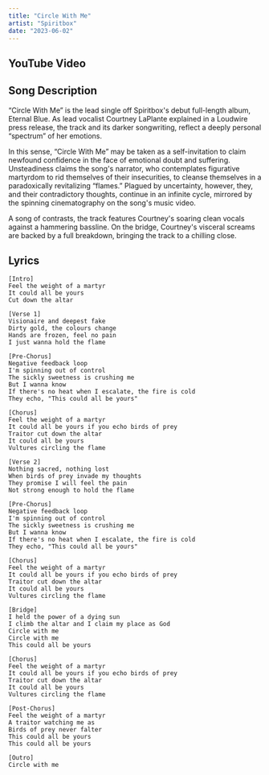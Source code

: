 ```yaml
---
title: "Circle With Me"
artist: "Spiritbox"
date: "2023-06-02"
---
```



## YouTube Video

<YouTube id="I0WzT0OJ-E0" />

## Song Description

“Circle With Me” is the lead single off Spiritbox's debut full-length album, Eternal Blue. As lead vocalist Courtney LaPlante explained in a Loudwire press release, the track and its darker songwriting, reflect a deeply personal “spectrum” of her emotions.

In this sense, “Circle With Me” may be taken as a self-invitation to claim newfound confidence in the face of emotional doubt and suffering. Unsteadiness claims the song's narrator, who contemplates figurative martyrdom to rid themselves of their insecurities, to cleanse themselves in a paradoxically revitalizing “flames.” Plagued by uncertainty, however, they, and their contradictory thoughts, continue in an infinite cycle, mirrored by the spinning cinematography on the song's music video.

A song of contrasts, the track features Courtney's soaring clean vocals against a hammering bassline. On the bridge, Courtney's visceral screams are backed by a full breakdown, bringing the track to a chilling close.

## Lyrics

```
[Intro]
Feel the weight of a martyr
It could all be yours
Cut down the altar

[Verse 1]
Visionaire and deepest fake
Dirty gold, the colours change
Hands are frozen, feel no pain
I just wanna hold the flame

[Pre-Chorus]
Negative feedback loop
I'm spinning out of control
The sickly sweetness is crushing me
But I wanna know
If there's no heat when I escalate, the fire is cold
They echo, "This could all be yours"

[Chorus]
Feel the weight of a martyr
It could all be yours if you echo birds of prey
Traitor cut down the altar
It could all be yours
Vultures circling the flame

[Verse 2]
Nothing sacred, nothing lost
When birds of prey invade my thoughts
They promise I will feel the pain
Not strong enough to hold the flame

[Pre-Chorus]
Negative feedback loop
I'm spinning out of control
The sickly sweetness is crushing me
But I wanna know
If there's no heat when I escalate, the fire is cold
They echo, "This could all be yours"

[Chorus]
Feel the weight of a martyr
It could all be yours if you echo birds of prey
Traitor cut down the altar
It could all be yours
Vultures circling the flame

[Bridge]
I held the power of a dying sun
I climb the altar and I claim my place as God
Circle with me
Circle with me
This could all be yours

[Chorus]
Feel the weight of a martyr
It could all be yours if you echo birds of prey
Traitor cut down the altar
It could all be yours
Vultures circling the flame

[Post-Chorus]
Feel the weight of a martyr
A traitor watching me as
Birds of prey never falter
This could all be yours
This could all be yours

[Outro]
Circle with me
```
